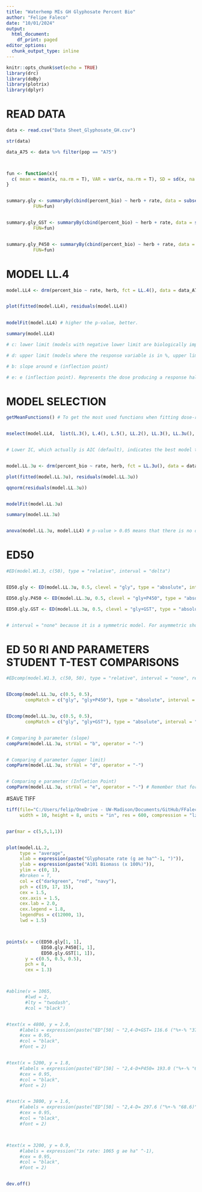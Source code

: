 ```yaml
---
title: "Waterhemp MIs GH Glyphosate Percent Bio"
author: "Felipe Faleco"
date: "10/01/2024"
output:
  html_document:
    df_print: paged
editor_options: 
  chunk_output_type: inline
---
```


```r

knitr::opts_chunk$set(echo = TRUE)
library(drc)
library(doBy)
library(plotrix)
library(dplyr)

```


# READ DATA

```r

data <- read.csv("Data Sheet_Glyphosate_GH.csv")

str(data)

data_A75 <- data %>% filter(pop == "A75")



fun <- function(x){
  c( mean = mean(x, na.rm = T), VAR = var(x, na.rm = T), SD = sd(x, na.rm = T), SE = std.error(x, na.rm = T), n = length(x))
}


summary.gly <- summaryBy(cbind(percent_bio) ~ herb + rate, data = subset(data_A75, herb=="gly"),
          FUN=fun)


summary.gly_GST <- summaryBy(cbind(percent_bio) ~ herb + rate, data = subset(data_A75, herb=="gly+GST"),
          FUN=fun)


summary.gly_P450 <- summaryBy(cbind(percent_bio) ~ herb + rate, data = subset(data_A75, herb=="gly+P450"),
          FUN=fun)


```



# MODEL LL.4

```r

model.LL4 <- drm(percent_bio ~ rate, herb, fct = LL.4(), data = data_A75, type = "continuous")


plot(fitted(model.LL4), residuals(model.LL4))

                
modelFit(model.LL4) # higher the p-value, better.

summary(model.LL4) 

# c: lower limit (models with negative lower limit are biologically impossible. E.g., negative biomass, negative % biomass reduction, or negative % control)

# d: upper limit (models where the response variable is in %, upper limit bigger than 100% are biologically impossible. E.g., % biomass reduction, % control)

# b: slope around e (inflection point)

# e: e (inflection point). Represents the dose producing a response halfway between the u and l parameters (ED50)

```



# MODEL SELECTION

```r

getMeanFunctions() # To get the most used functions when fitting dose-response curves.


mselect(model.LL4,  list(L.3(), L.4(), L.5(), LL.2(), LL.3(), LL.3u(), LL.4(), LL.5(), W1.2(), W1.3(), W1.4(), W2.2(), W2.3(), W2.4(), BC.4(), BC.5(), LL2.2(), LL2.3(), LL2.3u(), LL2.4(), LL2.5(), AR.2(), AR.3(), MM.2(), MM.3(), baro5()), linreg = T)


# Lower IC, which actually is AIC (default), indicates the best model to be used. On the other hand, the highest the Lack of Fit, better the model. The two-, three-, and four-parameter log-logistic models are are symmetrical around the inflection point (parameter "e") while others (e.g. fiveparameter log-logistic, Gompertz, and Weibull) are asymmetrical. In symmetrical models, the parameter "e" and relative ED50 are identical, that is, they both indicate the dose that reduces the response midway between the upper and lower limits. In asymmetrical models, however, the parameter "e" does not have the same meaning as in symmetrical models, even though it is still the location of the inflection point. Therefore, in asymmetrical models, ED50 should be estimated as "absolute" and not relative.


model.LL.3u <- drm(percent_bio ~ rate, herb, fct = LL.3u(), data = data_A75, type = "continuous")

plot(fitted(model.LL.3u), residuals(model.LL.3u))

qqnorm(residuals(model.LL.3u))


modelFit(model.LL.3u)

summary(model.LL.3u)


anova(model.LL.3u, model.LL4) # p-value > 0.05 means that there is no difference between models. Therefore, we can use model W1.3

```



# ED50

```r

#ED(model.W1.3, c(50), type = "relative", interval = "delta")


ED50.gly <- ED(model.LL.3u, 0.5, clevel = "gly", type = "absolute", interval = "delta")

ED50.gly.P450 <- ED(model.LL.3u, 0.5, clevel = "gly+P450", type = "absolute", interval = "delta")

ED50.gly.GST <- ED(model.LL.3u, 0.5, clevel = "gly+GST", type = "absolute", interval = "delta")


# interval = "none" because it is a symmetric model. For asymmetric should use "delta"

```


# ED 50 RI AND PARAMETERS STUDENT T-TEST COMPARISONS

```r

#EDcomp(model.W1.3, c(50, 50), type = "relative", interval = "none", reverse = F)


EDcomp(model.LL.3u, c(0.5, 0.5), 
       compMatch = c("gly", "gly+P450"), type = "absolute", interval = "none", reverse = T)


EDcomp(model.LL.3u, c(0.5, 0.5), 
       compMatch = c("gly", "gly+GST"), type = "absolute", interval = "none", reverse = T)


# Comparing b parameter (slope)
compParm(model.LL.3u, strVal = "b", operator = "-")


# Comparing d parameter (upper limit)
compParm(model.LL.3u, strVal = "d", operator = "-")


# Comparing e parameter (Infletion Point)
compParm(model.LL.3u, strVal = "e", operator = "-") # Remember that for assymetric models, the paramenter"e" does not reflect the ED50. 


```



#SAVE TIFF

```r

tiff(file="C:/Users/felip/OneDrive - UW-Madison/Documents/GitHub/FFaleco/PhD/PhD Projects/Waterhemp/Metabolism Inhibitors/GH/Glyphosate/Glyphosate_Absolute ED/MIs_Gly_GH_A101_DR Percent Bio.tiff",
     width = 10, height = 8, units = "in", res = 600, compression = "lzw")


par(mar = c(5,5,1,1))


plot(model.LL.2,
     type = "average",
     xlab = expression(paste("Glyphosate rate (g ae ha"^-1, ")")),
     ylab = expression(paste("A101 Biomass (x 100%)")),
     ylim = c(0, 1),
     #broken = T,
     col = c("darkgreen", "red", "navy"),
     pch = c(19, 17, 15),
     cex = 1.5,
     cex.axis = 1.5,
     cex.lab = 2.0,
     cex.legend = 1.8,
     legendPos = c(12000, 1),
     lwd = 1.5)



points(x = c(ED50.gly[1, 1],
             ED50.gly.P450[1, 1],
             ED50.gly.GST[1, 1]),
       y = c(0.5, 0.5, 0.5),
       pch = 8,
       cex = 1.3)



#abline(v = 1065, 
       #lwd = 2, 
       #lty = "twodash",
       #col = "black")


#text(x = 4800, y = 2.0, 
     #labels = expression(paste("ED"[50] ~ "2,4-D+GST= 116.6 ("%+-% "37.4)" ^A)),
     #cex = 0.95,
     #col = "black",
     #font = 2)


#text(x = 5200, y = 1.8, 
     #labels = expression(paste("ED"[50] ~ "2,4-D+P450= 193.0 ("%+-% "63.8)" ^AB)),
     #cex = 0.95,
     #col = "black",
     #font = 2)


#text(x = 3800, y = 1.6, 
     #labels = expression(paste("ED"[50] ~ "2,4-D= 297.6 ("%+-% "68.6)" ^B)),
     #cex = 0.95,
     #col = "black",
     #font = 2)



#text(x = 3200, y = 0.9, 
     #labels = expression("1x rate: 1065 g ae ha" ^-1),
     #cex = 0.95,
     #col = "black",
     #font = 2)


dev.off()


```






